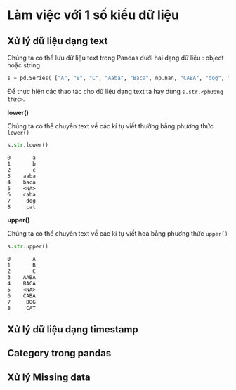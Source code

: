# Làm việc với 1 số kiểu dữ liệu 
## Xử  lý dữ liệu dạng text 
Chúng ta có thể lưu dữ liệu text trong Pandas dưới hai dạng dữ liệu : object hoặc string​

```python
s = pd.Series( ["A", "B", "C", "Aaba", "Baca", np.nan, "CABA", "dog", "cat"], dtype="string")​
```

Để thực hiện các thao tác cho dữ liệu dạng text ta hay dùng `s.str.<phương thức>`.

**lower()**

Chúng ta có thể chuyển text về các kí tự viết thường bằng phương thức `lower()`

```python
s.str.lower()
```

```.python_output
0       a
1       b
2       c
3    aaba
4    baca
5    <NA>
6    caba
7     dog
8     cat
```


**upper()**

Chúng ta có thể chuyển text về các kí tự viết hoa bằng phương thức `upper()`

```python
s.str.upper()
```

```.python_output
0       A
1       B
2       C
3    AABA
4    BACA
5    <NA>
6    CABA
7     DOG
8     CAT
```

## Xử lý dữ liệu dạng timestamp 
## Category trong pandas
## Xử lý Missing data
